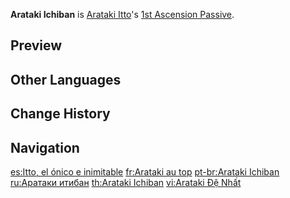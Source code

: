 {{Talent Infobox
|image         = Talent Arataki Ichiban.png
|character     = Arataki Itto
|type          = 1st Ascension Passive
|info          = When Arataki Itto uses consecutive [[Fight Club Legend|Arataki Kesagiri]], he obtains the following effects:<ul><li>Each slash increases the ATK SPD of the next slash by 10%. Max ATK SPD increase is 30%.</li><li>Increases his resistance to interruption.</li></ul><br />These effects will be cleared once he stops performing consecutive slashes.
|utility1      = Interruption Resistance
|utility2      = ATK SPD
}}
'''Arataki Ichiban''' is [[Arataki Itto]]'s [[1st Ascension Passive]].

==Preview==
{{Preview
|file=Arataki Ichiban Preview
}}

==Other Languages==
{{Other Languages
|en      = Arataki Ichiban
|zhs     = 荒泷第一
|zhs_rm  = Huānglóng Dìyī
|zht     = 荒瀧第一
|zht_rm  = Huānglóng Dìyī
|zh_tl   = Arataki Number One
|ja      = 荒瀧第一
|ja_rm   = Arataki Dai'ichi
|ja_tl   = Arataki Number One
|ko      = 아라타키 제일
|ko_rm   = Arataki Je'il
|ko_tl   = Arataki Best
|es      = Itto, el ónico e inimitable
|es_tl   = Itto, the O-nique and Inimitable
|es_note = ''Ónico'' is a pun in Spanish; it mixes the words ''Oni'' and ''Único'', which means "unique".
|fr      = Arataki au top
|fr_tl   = Arataki at His Best
|ru      = Аратаки итибан
|th      = Arataki Ichiban
|vi      = Arataki {{tt|Đệ Nhất|第一}}
|vi_tl   = Arataki Number One
|de      = Arataki Ichiban
|id      = Arataki Ichiban
|pt      = Arataki Ichiban
|tr      = Arataki Ichiban
|it      = Arataki Ichiban
}}

==Change History==
{{Change History|2.3}}

==Navigation==
{{Talent Navbox|Arataki Itto}}

[[es:Itto, el ónico e inimitable]]
[[fr:Arataki au top]]
[[pt-br:Arataki Ichiban]]
[[ru:Аратаки итибан]]
[[th:Arataki Ichiban]]
[[vi:Arataki Đệ Nhất]]